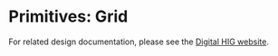 
<Meta title="Digital HIG/Theme Data/Primitives/Grid" />

# Primitives: Grid

For related design documentation, please see the [Digital HIG website](https://iccc.autodesk.com).

<PrimitivesGrid />

